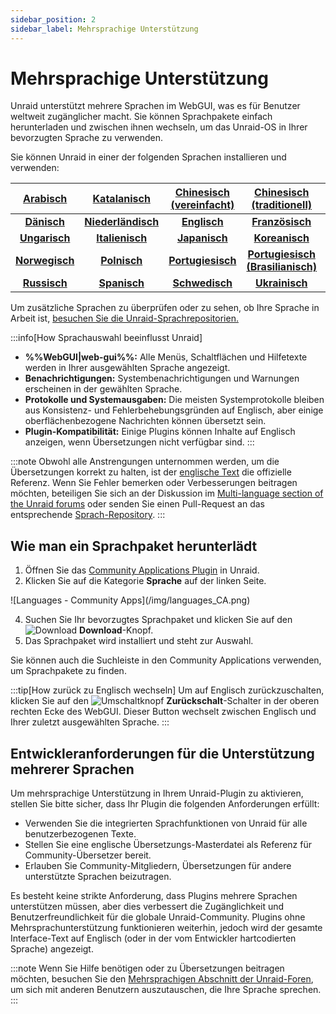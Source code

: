 ```yaml
---
sidebar_position: 2
sidebar_label: Mehrsprachige Unterstützung
---
```


# Mehrsprachige Unterstützung

Unraid unterstützt mehrere Sprachen im WebGUI, was es für Benutzer weltweit zugänglicher macht. Sie können Sprachpakete einfach herunterladen und zwischen ihnen wechseln, um das Unraid-OS in Ihrer bevorzugten Sprache zu verwenden.

Sie können Unraid in einer der folgenden Sprachen installieren und verwenden:

|  **[Arabisch](https://github.com/unraid/lang-ar_AR)**  |   **[Katalanisch](https://github.com/unraid/lang-ca_CA)**  | **[Chinesisch (vereinfacht)](https://github.com/unraid/lang-zh_CN)** |   **[Chinesisch (traditionell)](https://github.com/unraid/lang-zh_TW)**   | **[Kroatisch](https://github.com/unraid/lang-hr_HR)** |
| :----------------------------------------------------: | :--------------------------------------------------------: | :------------------------------------------------------------------: | :-----------------------------------------------------------------------: | :---------------------------------------------------: |
|   **[Dänisch](https://github.com/unraid/lang-da_DA)**  | **[Niederländisch](https://github.com/unraid/lang-nl_NL)** |         **[Englisch](https://github.com/unraid/lang-en_US)**         |          **[Französisch](https://github.com/unraid/lang-fr_FR)**          |  **[Deutsch](https://github.com/unraid/lang-de_DE)**  |
|  **[Ungarisch](https://github.com/unraid/lang-hu_HU)** |   **[Italienisch](https://github.com/unraid/lang-it_IT)**  |         **[Japanisch](https://github.com/unraid/lang-ja_JA)**        |           **[Koreanisch](https://github.com/unraid/lang-ko_KO)**          |  **[Lettisch](https://github.com/unraid/lang-lv_LV)** |
| **[Norwegisch](https://github.com/unraid/lang-no_NO)** |    **[Polnisch](https://github.com/unraid/lang-pl_PL)**    |       **[Portugiesisch](https://github.com/unraid/lang-pt_PT)**      | **[Portugiesisch (Brasilianisch)](https://github.com/unraid/lang-pt_BR)** | **[Rumänisch](https://github.com/unraid/lang-ro_RO)** |
|  **[Russisch](https://github.com/unraid/lang-ru_RU)**  |    **[Spanisch](https://github.com/unraid/lang-es_ES)**    |        **[Schwedisch](https://github.com/unraid/lang-sv_SE)**        |           **[Ukrainisch](https://github.com/unraid/lang-uk_UA)**          |                                                       |

Um zusätzliche Sprachen zu überprüfen oder zu sehen, ob Ihre Sprache in Arbeit ist, [besuchen Sie die Unraid-Sprachrepositorien.](https://github.com/unraid/language-templates)

:::info[How Sprachauswahl beeinflusst Unraid]
- **%%WebGUI|web-gui%%:** Alle Menüs, Schaltflächen und Hilfetexte werden in Ihrer ausgewählten Sprache angezeigt.
- **Benachrichtigungen:** Systembenachrichtigungen und Warnungen erscheinen in der gewählten Sprache.
- **Protokolle und Systemausgaben:** Die meisten Systemprotokolle bleiben aus Konsistenz- und Fehlerbehebungsgründen auf Englisch, aber einige oberflächenbezogene Nachrichten können übersetzt sein.
- **Plugin-Kompatibilität:** Einige Plugins können Inhalte auf Englisch anzeigen, wenn Übersetzungen nicht verfügbar sind.
:::

:::note
Obwohl alle Anstrengungen unternommen werden, um die Übersetzungen korrekt zu halten, ist der [englische Text](https://github.com/unraid/lang-en_US) die offizielle Referenz. Wenn Sie Fehler bemerken oder Verbesserungen beitragen möchten, beteiligen Sie sich an der Diskussion im [Multi-language section of the Unraid forums](https://forums.unraid.net/forum/75-multi-language-section/) oder senden Sie einen Pull-Request an das entsprechende [Sprach-Repository](https://github.com/unraid/language-templates).
:::

## Wie man ein Sprachpaket herunterlädt

1. Öffnen Sie das [Community Applications Plugin](https://unraid.net/community/apps) in Unraid.
2. Klicken Sie auf die Kategorie **Sprache** auf der linken Seite.

<div style={{ margin: 'auto', maxWidth: '600px', display: 'flex', flexDirection: 'column', alignItems: 'center' }}>
  ![Languages - Community Apps](/img/languages_CA.png)
</div>

4. Suchen Sie Ihr bevorzugtes Sprachpaket und klicken Sie auf den ![Download](/img/download_button_icon.png) **Download**-Knopf.
5. Das Sprachpaket wird installiert und steht zur Auswahl.

Sie können auch die Suchleiste in den Community Applications verwenden, um Sprachpakete zu finden.

:::tip[How zurück zu Englisch wechseln]
Um auf Englisch zurückzuschalten, klicken Sie auf den ![Umschaltknopf](/img/switch_toggle_icon.png) **Zurückschalt**-Schalter in der oberen rechten Ecke des WebGUI. Dieser Button wechselt zwischen Englisch und Ihrer zuletzt ausgewählten Sprache.
:::

## Entwickleranforderungen für die Unterstützung mehrerer Sprachen

Um mehrsprachige Unterstützung in Ihrem Unraid-Plugin zu aktivieren, stellen Sie bitte sicher, dass Ihr Plugin die folgenden Anforderungen erfüllt:

- Verwenden Sie die integrierten Sprachfunktionen von Unraid für alle benutzerbezogenen Texte.
- Stellen Sie eine englische Übersetzungs-Masterdatei als Referenz für Community-Übersetzer bereit.
- Erlauben Sie Community-Mitgliedern, Übersetzungen für andere unterstützte Sprachen beizutragen.

Es besteht keine strikte Anforderung, dass Plugins mehrere Sprachen unterstützen müssen, aber dies verbessert die Zugänglichkeit und Benutzerfreundlichkeit für die globale Unraid-Community. Plugins ohne Mehrsprachunterstützung funktionieren weiterhin, jedoch wird der gesamte Interface-Text auf Englisch (oder in der vom Entwickler hartcodierten Sprache) angezeigt.

:::note
Wenn Sie Hilfe benötigen oder zu Übersetzungen beitragen möchten, besuchen Sie den [Mehrsprachigen Abschnitt der Unraid-Foren](https://forums.unraid.net/forum/75-multi-language-section/), um sich mit anderen Benutzern auszutauschen, die Ihre Sprache sprechen.
:::
